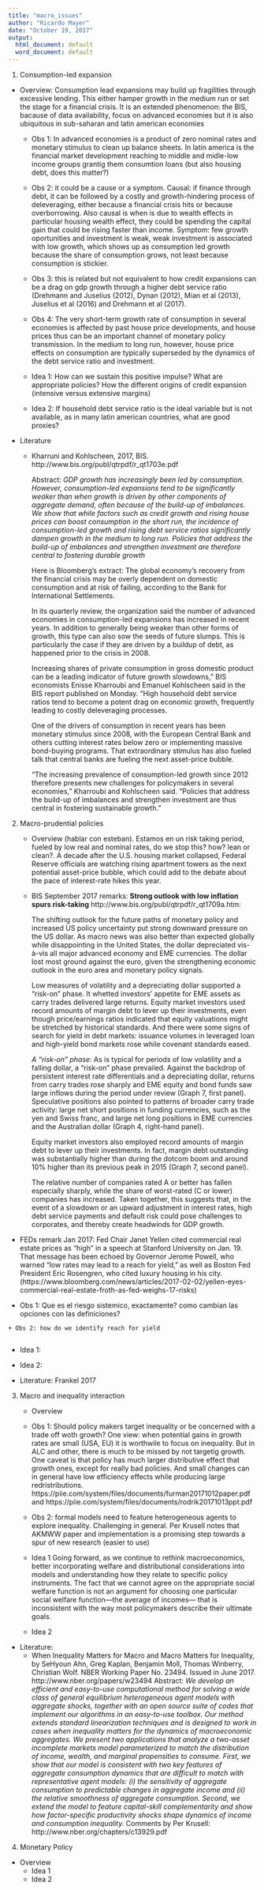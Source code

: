 ```yaml
---
title: "macro_issues"
author: "Ricardo Mayer"
date: "October 19, 2017"
output:
  html_document: default
  word_document: default
---
```


1. Consumption-led expansion 

  - Overview: Consumption lead expansions may build up fragilities through excessive lending. This either hamper growth in the medium run or set the stage for a financial crisis. It is an extended phenomenon: the BIS, bacause of data availability, focus on advanced economies but it is also ubiquitous  in sub-saharan and latin american economies
  
      + Obs 1: In advanced economies is a product of zero nominal rates and monetary stimulus to clean up balance sheets. In latin america is the financial market development reaching to middle and midle-low income groups grantig them consumtion loans (but also housing debt, does this matter?)
      
      + Obs 2: it could be a cause or a symptom. Causal: if finance through debt, it 
      can be followed by a costly and growth-hindering process of deleveraging, either 
      because a financial crisis hits or because overborrowing. Also causal is when is due to wealth effects in particular housing wealth effect, they could be spending the capital gain that could be rising faster than income. Symptom: few growth oportunities and investment is weak, weak investment is associated with low growth, which shows up as consumption led growth because the share of consumption grows, not least because consumption is stickier.
      
      + Obs 3: this is related but not equivalent to how credit expansions can be a drag on gdp growth through a higher debt service ratio  (Drehmann and Juselius (2012), Dynan (2012), Mian et al (2013), Juselius et al (2016) and Drehmann et al (2017).
      
      + Obs 4: The very short-term growth rate of consumption in several economies is affected by past house price developments, and house prices thus can be an important
channel of monetary policy transmission. In the medium to long run, however, house
price effects on consumption are typically superseded by the dynamics of the debt
service ratio and investment. 
  
      + Idea 1: How can we sustain this positive impulse? What are appropriate policies? How the different origins of credit expansion (intensive versus extensive margins) 
      
      + Idea 2: If household debt service ratio is the ideal variable but is not available, as in many latin american countries, what are good proxies?
      
  
  - Literature
      + Kharruni and Kohlscheen, 2017, BIS. http://www.bis.org/publ/qtrpdf/r_qt1703e.pdf
      
        Abstract: *GDP growth has increasingly been led by consumption. However, consumption-led expansions tend to be significantly weaker than when growth is driven by other components of aggregate demand, often because of the build-up of imbalances. We show that while factors such as credit growth and rising house prices can boost consumption in the short run, the incidence of consumption-led growth and rising debt service ratios significantly dampen growth in the medium to long run. Policies that address the build-up of imbalances and strengthen investment are therefore central to fostering durable growth* 
      
        Here is Bloomberg's extract:
        The global economy’s recovery from the financial crisis may be overly dependent on domestic consumption and at risk of failing, according to the Bank for International Settlements.

        In its quarterly review, the organization said the number of advanced economies in consumption-led expansions has increased in recent years. In addition to generally being weaker than other forms of growth, this type can also sow the seeds of future slumps. This is particularly the case if they are driven by a buildup of debt, as happened prior to the crisis in 2008.
      
        Increasing shares of private consumption in gross domestic product can be a leading indicator of future growth slowdowns,” BIS economists Enisse Kharroubi and Emanuel Kohlscheen said in the BIS report published on Monday. “High household debt service ratios tend to become a potent drag on economic growth, frequently leading to costly deleveraging processes.

        One of the drivers of consumption in recent years has been monetary stimulus since 2008, with the European Central Bank and others cutting interest rates below zero or implementing massive bond-buying programs. That extraordinary stimulus has also fueled talk that central banks are fueling the next asset-price bubble.

        “The increasing prevalence of consumption-led growth since 2012 therefore presents new challenges for policymakers in several economies,” Kharroubi and Kohlscheen said. “Policies that address the build-up of imbalances and strengthen investment are thus central in fostering sustainable growth.”



2. Macro-prudential policies

   - Overview (hablar con esteban). Estamos en un risk taking period, fueled by low real and nominal rates, do we stop this? how? lean or clean?. A decade after the U.S. housing market collapsed, Federal Reserve officials are watching rising apartment towers as the next potential asset-price bubble, which could add to the debate about the pace of interest-rate hikes this year.
  
   - BIS September 2017 remarks: **Strong outlook with low inflation spurs risk-taking** http://www.bis.org/publ/qtrpdf/r_qt1709a.htm:
      
      The shifting outlook for the future paths of monetary policy and increased US policy uncertainty put strong downward pressure on the US dollar. As macro news was also better than expected globally while disappointing in the United States, the dollar depreciated vis-à-vis all major advanced economy and EME currencies. The dollar lost most ground against the euro, given the strengthening economic outlook in the euro area and monetary policy signals.

      Low measures of volatility and a depreciating dollar supported a "risk-on" phase. It whetted investors' appetite for EME assets as carry trades delivered large returns. Equity market investors used record amounts of margin debt to lever up their investments, even though price/earnings ratios indicated that equity valuations might be stretched by historical standards. And there were some signs of search for yield in debt markets: issuance volumes in leveraged loan and high-yield bond markets rose while covenant standards eased.
      
      *A "risk-on" phase*: As is typical for periods of low volatility and a falling dollar, a "risk-on" phase prevailed. 
      Against the backdrop of persistent interest rate differentials and a depreciating dollar, returns from carry trades rose sharply and EME equity and bond funds saw large inflows during the period under review (Graph 7, first panel). Speculative positions also pointed to patterns of broader carry trade activity: large net short positions in funding currencies, such as the yen and Swiss franc, and large net long positions in EME currencies and the Australian dollar (Graph 4, right-hand panel).

      Equity market investors also employed record amounts of margin debt to lever up their investments. In fact, margin debt outstanding was substantially higher than during the dotcom boom and around 10% higher than its previous peak in 2015 (Graph 7, second panel).
      
      The relative number of companies rated A or better has fallen especially sharply, while the share of worst-rated (C or lower) companies has increased. Taken together, this suggests that, in the event of a slowdown or an upward adjustment in interest rates, high debt service payments and default risk could pose challenges to corporates, and thereby create headwinds for GDP growth.

  - FEDs remark Jan 2017: Fed Chair Janet Yellen cited commercial real estate prices as “high” in a speech at Stanford University on Jan. 19. That message has been echoed by Governor Jerome Powell, who warned “low rates may lead to a reach for yield,” as well as Boston Fed President Eric Rosengren, who cited luxury housing in his city. (https://www.bloomberg.com/news/articles/2017-02-02/yellen-eyes-commercial-real-estate-froth-as-fed-weighs-17-risks)
  
   + Obs 1: Que es el riesgo sistemico, exactamente? como cambian las opciones con las definiciones?
      
    + Obs 2: how do we identify reach for yield
      
   + Idea 1:
      
   + Idea 2:
  
  - Literature: Frankel 2017
  
  
  
3. Macro and inequality interaction

   - Overview
  
   + Obs 1: Should policy makers target inequality or be concerned with a trade off woth growth? One view: when potential gains in growth rates are small (USA, EU) it is worthwile to focus on inequality. But in ALC and other, there is much to be missed by not targetig growth. One caveat is that policy has much larger distributive effect that growth ones, except for really bad policies. And small changes can in general have low efficiency effects while producing large redristributions.  https://piie.com/system/files/documents/furman20171012paper.pdf   and https://piie.com/system/files/documents/rodrik20171013ppt.pdf
   
   + Obs 2: formal models need to feature heterogeneous agents to explore inequality. Challenging in general. Per Krusell notes that AKMWW paper and implementation is a promising step towards a spur of new research (easier to use)
  
   + Idea 1 Going forward, as we continue to rethink macroeconomics, better incorporating welfare
and distributional considerations into models and understanding how they relate to specific
policy instruments. The fact that we cannot agree on the appropriate social welfare function is
not an argument for choosing one particular social welfare function—the average of incomes—
that is inconsistent with the way most policymakers describe their ultimate goals.
   
   + Idea 2

  - Literature: 
      + When Inequality Matters for Macro and Macro Matters for Inequality, by SeHyoun Ahn, Greg Kaplan, Benjamin Moll, Thomas Winberry, Christian Wolf. NBER Working Paper No. 23494. Issued in June 2017. http://www.nber.org/papers/w23494
      Abstract: *We develop an efficient and easy-to-use computational method for solving a wide class of general equilibrium heterogeneous agent models with aggregate shocks, together with an open source suite of codes that implement our algorithms in an easy-to-use toolbox. Our method extends standard linearization techniques and is designed to work in cases when inequality matters for the dynamics of macroeconomic aggregates. We present two applications that analyze a two-asset incomplete markets model parameterized to match the distribution of income, wealth, and marginal propensities to consume. First, we show that our model is consistent with two key features of aggregate consumption dynamics that are difficult to match with representative agent models: (i) the sensitivity of aggregate consumption to predictable changes in aggregate income and (ii) the relative smoothness of aggregate consumption. Second, we extend the model to feature capital-skill complementarity and show how factor-specific productivity shocks shape dynamics of income and consumption inequality.*
        Comments by Per Krusell: http://www.nber.org/chapters/c13929.pdf

    

4. Monetary Policy

  - Overview 
      + Idea 1
      + Idea 2
      



